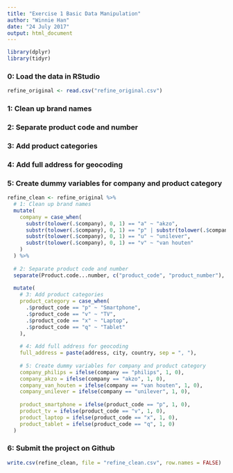 ---
title: "Exercise 1 Basic Data Manipulation"
author: "Winnie Han"
date: "24 July 2017"
output: html_document
---



```{r echo=TRUE, message=FALSE}
library(dplyr)
library(tidyr)
```

### 0: Load the data in RStudio
```{r echo=TRUE, message=FALSE}
refine_original <- read.csv("refine_original.csv")
```

### 1: Clean up brand names
### 2: Separate product code and number
### 3: Add product categories
### 4: Add full address for geocoding
### 5: Create dummy variables for company and product category
```{r echo=TRUE, message=FALSE}
refine_clean <- refine_original %>% 
  # 1: Clean up brand names
  mutate(
    company = case_when(
      substr(tolower(.$company), 0, 1) == "a" ~ "akzo", 
      substr(tolower(.$company), 0, 1) == "p" | substr(tolower(.$company), 0, 1) == "f" ~ "philips", 
      substr(tolower(.$company), 0, 1) == "u" ~ "unilever", 
      substr(tolower(.$company), 0, 1) == "v" ~ "van houten"
    )
  ) %>% 
  
  # 2: Separate product code and number
  separate(Product.code...number, c("product_code", "product_number"), sep = "-") %>%
  
  mutate(
    # 3: Add product categories
    product_category = case_when(
      .$product_code == "p" ~ "Smartphone",
      .$product_code == "v" ~ "TV",
      .$product_code == "x" ~ "Laptop",
      .$product_code == "q" ~ "Tablet" 
    ), 
    
    # 4: Add full address for geocoding
    full_address = paste(address, city, country, sep = ", "), 
    
    # 5: Create dummy variables for company and product category
    company_philips = ifelse(company == "philips", 1, 0), 
    company_akzo = ifelse(company == "akzo", 1, 0), 
    company_van_houten = ifelse(company == "van houten", 1, 0), 
    company_unilever = ifelse(company == "unilever", 1, 0), 
  
    product_smartphone = ifelse(product_code == "p", 1, 0), 
    product_tv = ifelse(product_code == "v", 1, 0), 
    product_laptop = ifelse(product_code == "x", 1, 0), 
    product_tablet = ifelse(product_code == "q", 1, 0) 
  ) 
```

### 6: Submit the project on Github
```{r echo=TRUE, message=FALSE}
write.csv(refine_clean, file = "refine_clean.csv", row.names = FALSE)
```
